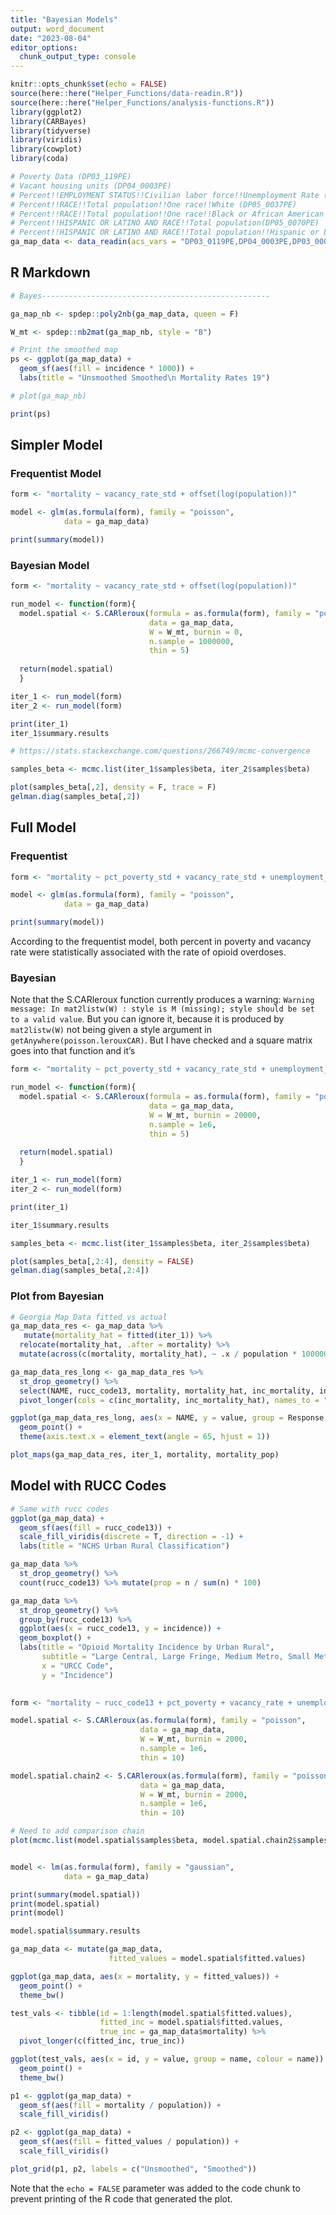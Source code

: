 ```yaml
---
title: "Bayesian Models"
output: word_document
date: "2023-08-04"
editor_options: 
  chunk_output_type: console
---
```


```r
knitr::opts_chunk$set(echo = FALSE)
source(here::here("Helper_Functions/data-readin.R"))
source(here::here("Helper_Functions/analysis-functions.R"))
library(ggplot2)
library(CARBayes)
library(tidyverse)
library(viridis)
library(cowplot)
library(coda)

# Poverty Data (DP03_119PE)
# Vacant housing units (DP04_0003PE)
# Percent!!EMPLOYMENT STATUS!!Civilian labor force!!Unemployment Rate (DP03_0009PE)
# Percent!!RACE!!Total population!!One race!!White (DP05_0037PE)
# Percent!!RACE!!Total population!!One race!!Black or African American (DP05_0038PE)
# Percent!!HISPANIC OR LATINO AND RACE!!Total population(DP05_0070PE)
# Percent!!HISPANIC OR LATINO AND RACE!!Total population!!Hispanic or Latino (of any race) (DP05_0071PE)
ga_map_data <- data_readin(acs_vars = "DP03_0119PE,DP04_0003PE,DP03_0009PE,DP05_0037PE,DP05_0038PE,DP05_0070PE,DP05_0071PE", acs_yr = 2019)
```

## R Markdown

```r
# Bayes---------------------------------------------------

ga_map_nb <- spdep::poly2nb(ga_map_data, queen = F)

W_mt <- spdep::nb2mat(ga_map_nb, style = "B")

# Print the smoothed map
ps <- ggplot(ga_map_data) + 
  geom_sf(aes(fill = incidence * 1000)) +
  labs(title = "Unsmoothed Smoothed\n Mortality Rates 19")

# plot(ga_map_nb)

print(ps)

```


## Simpler Model

### Frequentist Model

```r

form <- "mortality ~ vacancy_rate_std + offset(log(population))"

model <- glm(as.formula(form), family = "poisson",
            data = ga_map_data)

print(summary(model))

```


### Bayesian Model


```r

form <- "mortality ~ vacancy_rate_std + offset(log(population))"

run_model <- function(form){
  model.spatial <- S.CARleroux(formula = as.formula(form), family = "poisson",
                               data = ga_map_data,
                               W = W_mt, burnin = 0,
                               n.sample = 1000000,
                               thin = 5)
  
  return(model.spatial)
  }

iter_1 <- run_model(form)
iter_2 <- run_model(form)

print(iter_1)
iter_1$summary.results

# https://stats.stackexchange.com/questions/266749/mcmc-convergence

```


```r

samples_beta <- mcmc.list(iter_1$samples$beta, iter_2$samples$beta)

plot(samples_beta[,2], density = F, trace = F)
gelman.diag(samples_beta[,2])

```

## Full Model

### Frequentist


```r

form <- "mortality ~ pct_poverty_std + vacancy_rate_std + unemployment_rate_std + offset(log(population))"

model <- glm(as.formula(form), family = "poisson",
            data = ga_map_data)

print(summary(model))

```


According to the frequentist model, both percent in poverty and vacancy rate were statistically associated with the rate of opioid overdoses.

### Bayesian

Note that the S.CARleroux function currently produces a warning: `Warning message: In mat2listw(W) : style is M (missing); style should be set to a valid value`. But you can ignore it, because it is produced by `mat2listw(W)` not being given a style argument in `getAnywhere(poisson.lerouxCAR)`. But I have checked and a square matrix goes into that function and it's 

```r

form <- "mortality ~ pct_poverty_std + vacancy_rate_std + unemployment_rate_std + offset(log(population))"

run_model <- function(form){
  model.spatial <- S.CARleroux(formula = as.formula(form), family = "poisson",
                               data = ga_map_data,
                               W = W_mt, burnin = 20000,
                               n.sample = 1e6,
                               thin = 5)
  
  return(model.spatial)
  }

iter_1 <- run_model(form)
iter_2 <- run_model(form)

print(iter_1)

iter_1$summary.results


```


```r

samples_beta <- mcmc.list(iter_1$samples$beta, iter_2$samples$beta)

plot(samples_beta[,2:4], density = FALSE)
gelman.diag(samples_beta[,2:4])

```

### Plot from Bayesian

```r

# Georgia Map Data fitted vs actual
ga_map_data_res <- ga_map_data %>% 
   mutate(mortality_hat = fitted(iter_1)) %>% 
  relocate(mortality_hat, .after = mortality) %>% 
  mutate(across(c(mortality, mortality_hat), ~ .x / population * 100000, .names = "inc_{.col}"))

ga_map_data_res_long <- ga_map_data_res %>% 
  st_drop_geometry() %>% 
  select(NAME, rucc_code13, mortality, mortality_hat, inc_mortality, inc_mortality_hat, population, pct_poverty_std:unemployment_rate_std) %>% 
  pivot_longer(cols = c(inc_mortality, inc_mortality_hat), names_to = "Response")

ggplot(ga_map_data_res_long, aes(x = NAME, y = value, group = Response, colour = Response)) +
  geom_point() +
  theme(axis.text.x = element_text(angle = 65, hjust = 1))

```



```r

plot_maps(ga_map_data_res, iter_1, mortality, mortality_pop)

```





## Model with RUCC Codes

```r

# Same with rucc codes
ggplot(ga_map_data) +
  geom_sf(aes(fill = rucc_code13)) +
  scale_fill_viridis(discrete = T, direction = -1) +
  labs(title = "NCHS Urban Rural Classification")

ga_map_data %>% 
  st_drop_geometry() %>% 
  count(rucc_code13) %>% mutate(prop = n / sum(n) * 100)

ga_map_data %>% 
  st_drop_geometry() %>% 
  group_by(rucc_code13) %>% 
  ggplot(aes(x = rucc_code13, y = incidence)) +
  geom_boxplot() +
  labs(title = "Opioid Mortality Incidence by Urban Rural",
       subtitle = "Large Central, Large Fringe, Medium Metro, Small Metro, Micrro, Non-Core",
       x = "URCC Code",
       y = "Incidence")
  


```

```r

form <- "mortality ~ rucc_code13 + pct_poverty + vacancy_rate + unemployment_rate+ offset(log(population))"

model.spatial <- S.CARleroux(as.formula(form), family = "poisson",
                             data = ga_map_data,
                             W = W_mt, burnin = 2000,
                             n.sample = 1e6,
                             thin = 10)

model.spatial.chain2 <- S.CARleroux(as.formula(form), family = "poisson",
                             data = ga_map_data,
                             W = W_mt, burnin = 2000,
                             n.sample = 1e6,
                             thin = 10)

# Need to add comparison chain
plot(mcmc.list(model.spatial$samples$beta, model.spatial.chain2$samples$beta)[,-1])


model <- lm(as.formula(form), family = "gaussian",
            data = ga_map_data)

print(summary(model.spatial))
print(model.spatial)
print(model)

model.spatial$summary.results

```


```r
ga_map_data <- mutate(ga_map_data,
                      fitted_values = model.spatial$fitted.values)

ggplot(ga_map_data, aes(x = mortality, y = fitted_values)) +
  geom_point() +
  theme_bw()

test_vals <- tibble(id = 1:length(model.spatial$fitted.values), 
                    fitted_inc = model.spatial$fitted.values,
                    true_inc = ga_map_data$mortality) %>% 
  pivot_longer(c(fitted_inc, true_inc))

ggplot(test_vals, aes(x = id, y = value, group = name, colour = name)) +
  geom_point() +
  theme_bw()

p1 <- ggplot(ga_map_data) +
  geom_sf(aes(fill = mortality / population)) +
  scale_fill_viridis()

p2 <- ggplot(ga_map_data) +
  geom_sf(aes(fill = fitted_values / population)) +
  scale_fill_viridis() 

plot_grid(p1, p2, labels = c("Unsmoothed", "Smoothed"))

```

Note that the `echo = FALSE` parameter was added to the code chunk to prevent printing of the R code that generated the plot.
